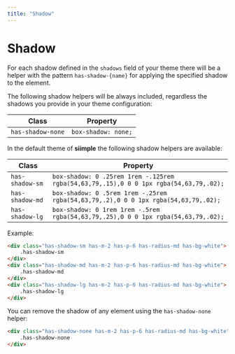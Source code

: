 ```yaml
---
title: "Shadow"
---
```


# Shadow

For each shadow defined in the `shadows` field of your theme there will be a helper with the pattern `has-shadow-{name}` for applying the specified shadow to the element.

The following shadow helpers will be always included, regardless the shadows you provide in your theme configuration:

| Class | Property |
|-------|----------|
| `has-shadow-none`   | `box-shadow: none;` |


In the default theme of **siimple** the following shadow helpers are available:

| Class | Property |
|-------|----------|
| `has-shadow-sm`  | `box-shadow: 0 .25rem 1rem -.125rem rgba(54,63,79,.15),0 0 0 1px rgba(54,63,79,.02);` |
| `has-shadow-md` | `box-shadow: 0 .5rem 1rem -.25rem rgba(54,63,79,.2),0 0 0 1px rgba(54,63,79,.02);` |
| `has-shadow-lg`  | `box-shadow: 0 1rem 1rem -.5rem rgba(54,63,79,.25),0 0 0 1px rgba(54,63,79,.02);` |

Example:

```html live=true centered=true
<div class="has-shadow-sm has-m-2 has-p-6 has-radius-md has-bg-white">
    .has-shadow-sm
</div>
<div class="has-shadow-md has-m-2 has-p-6 has-radius-md has-bg-white">
    .has-shadow-md
</div>
<div class="has-shadow-lg has-m-2 has-p-6 has-radius-md has-bg-white">
    .has-shadow-lg
</div>
```

You can remove the shadow of any element using the `has-shadow-none` helper:

```html live=true centered=true
<div class="has-shadow-none has-m-2 has-p-6 has-radius-md has-bg-white">
    .has-shadow-none
</div>
```
